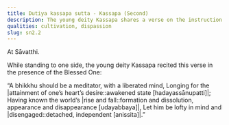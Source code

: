```yaml
---
title: Dutiya kassapa sutta - Kassapa (Second)
description: The young deity Kassapa shares a verse on the instruction for a bhikkhu.
qualities: cultivation, dispassion
slug: sn2.2
---
```


At Sāvatthi.

While standing to one side, the young deity Kassapa recited this verse in the presence of the Blessed One:

“A bhikkhu should be a meditator, with a liberated mind,
Longing for the |attainment of one’s heart’s desire::awakened state [hadayassānupatti]|;
Having known the world’s |rise and fall::formation and dissolution, appearance and disappearance [udayabbaya]|,
Let him be lofty in mind and |disengaged::detached, independent [anissita]|.”